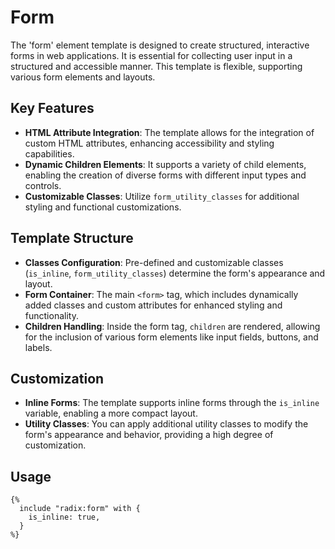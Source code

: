 # Form

The 'form' element template is designed to create structured, interactive forms in web applications. It is essential for collecting user input in a structured and accessible manner. This template is flexible, supporting various form elements and layouts.

## Key Features

- **HTML Attribute Integration**: The template allows for the integration of custom HTML attributes, enhancing accessibility and styling capabilities.
- **Dynamic Children Elements**: It supports a variety of child elements, enabling the creation of diverse forms with different input types and controls.
- **Customizable Classes**: Utilize `form_utility_classes` for additional styling and functional customizations.

## Template Structure

- **Classes Configuration**: Pre-defined and customizable classes (`is_inline`, `form_utility_classes`) determine the form's appearance and layout.
- **Form Container**: The main `<form>` tag, which includes dynamically added classes and custom attributes for enhanced styling and functionality.
- **Children Handling**: Inside the form tag, `children` are rendered, allowing for the inclusion of various form elements like input fields, buttons, and labels.

## Customization

- **Inline Forms**: The template supports inline forms through the `is_inline` variable, enabling a more compact layout.
- **Utility Classes**: You can apply additional utility classes to modify the form's appearance and behavior, providing a high degree of customization.

## Usage

```twig
{%
  include "radix:form" with {
    is_inline: true,
  }
%}
```
